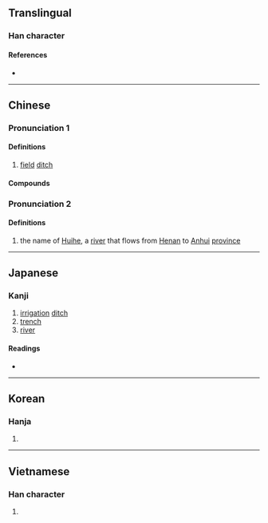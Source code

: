 {{also|浍}}
{{character info}}
==Translingual==

===Han character===
{{Han char|rn=85|rad=水|as=13|sn=16|four=38166|canj=EOMA|ids=⿰氵會}}

====References====
* {{Han ref|kx=0653.180|dkj=18405|dj=1063.140|hdz=31761.050|uh=6FAE|ud=28590|bh=E9F8|bd=59896}}

----

==Chinese==

===Pronunciation 1===
{{zh-forms|s=浍|alt=巜-ancient}}
{{zh-pron
|m=kuài
|c=kui2
|mn=kòe
|mc=y
|oc=y
|ma=zh-kuài.ogg
|cat=n
}}

====Definitions====
{{zh-hanzi}}

# [[field]] [[ditch]]

====Compounds====
{{zh-der|涓澮}}

===Pronunciation 2===
{{zh-forms|s=浍}}
{{zh-pron
|m=Huì
|c=
|mc=y
|oc=y
|ma=zh-huì.ogg
|cat=pn
}}

====Definitions====
{{zh-hanzi}}

# {{zh-div|河}} the name of [[Huihe]], a [[river]] that flows from [[Henan]] to [[Anhui]] [[province]]

----

==Japanese==

===Kanji===
{{ja-kanji|grade=|rs=水13}}

# [[irrigation]] [[ditch]]
# [[trench]]
# [[river]]

====Readings====
* {{ja-readings
|goon=え, け
|kanon=かい, わい
|kun=
}}

----

==Korean==

===Hanja===
{{ko-hanja|hangeul=회|eumhun=|rv=hoe|mr=hoe|y=hoy}}

# {{rfdef|ko|sort=水13}}

----

==Vietnamese==

===Han character===
{{vi-readings|reading=quái, gội, hói, khoái|rs=水13}}

# {{rfdef|vi}}

{{cln|vi|Han tu}}